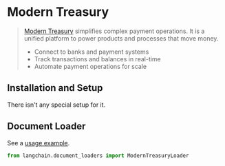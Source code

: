 # Modern Treasury

>[Modern Treasury](https://www.moderntreasury.com/) simplifies complex payment operations. It is a unified platform to power products and processes that move money.
>- Connect to banks and payment systems
>- Track transactions and balances in real-time
>- Automate payment operations for scale

## Installation and Setup

There isn't any special setup for it.

## Document Loader

See a [usage example](/docs/modules/data_connection/document_loaders/integrations/modern_treasury.html).


```python
from langchain.document_loaders import ModernTreasuryLoader
```
